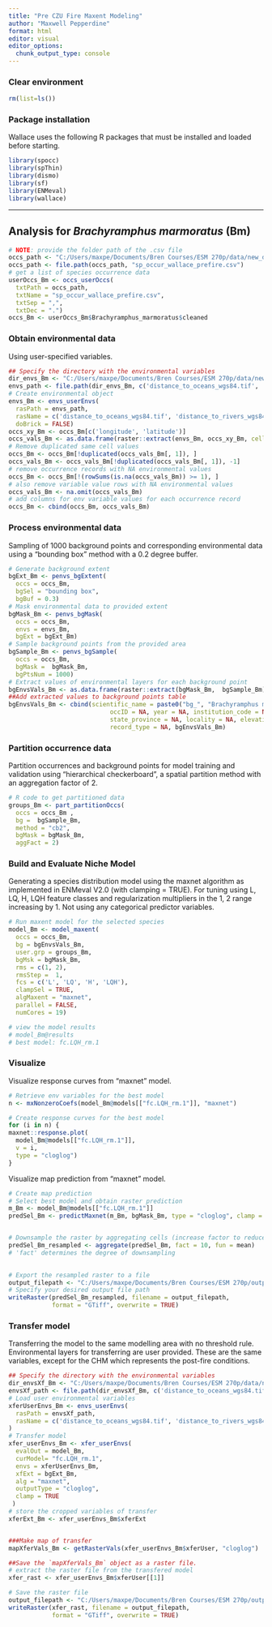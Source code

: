 ```yaml
---
title: "Pre CZU Fire Maxent Modeling"
author: "Maxwell Pepperdine"
format: html
editor: visual
editor_options: 
  chunk_output_type: console
---
```


### Clear environment

```r
rm(list=ls())
```

### Package installation

Wallace uses the following R packages that must be installed and loaded before starting.

```r
library(spocc)
library(spThin)
library(dismo)
library(sf)
library(ENMeval)
library(wallace)
```

------------------------------------------------------------------------

## Analysis for *Brachyramphus marmoratus* (Bm)

```r
# NOTE: provide the folder path of the .csv file
occs_path <- "C:/Users/maxpe/Documents/Bren Courses/ESM 270p/data/new_data/occurrence_data/gbif/pre_fire/"
occs_path <- file.path(occs_path, "sp_occur_wallace_prefire.csv")
# get a list of species occurrence data
userOccs_Bm <- occs_userOccs(
  txtPath = occs_path, 
  txtName = "sp_occur_wallace_prefire.csv", 
  txtSep = ",", 
  txtDec = ".")
occs_Bm <- userOccs_Bm$Brachyramphus_marmoratus$cleaned
```

### Obtain environmental data

Using user-specified variables.

```r
## Specify the directory with the environmental variables
dir_envs_Bm <- "C:/Users/maxpe/Documents/Bren Courses/ESM 270p/data/new_data/wallace_env_data/WGS_84/"
envs_path <- file.path(dir_envs_Bm, c('distance_to_oceans_wgs84.tif', 'distance_to_rivers_wgs84.tif', 'scm_aspect_wgs84.tif', 'scm_chm_wgs84.tif', 'scm_dem_wgs84.tif'))
# Create environmental object 
envs_Bm <- envs_userEnvs(
  rasPath = envs_path,
  rasName = c('distance_to_oceans_wgs84.tif', 'distance_to_rivers_wgs84.tif', 'scm_aspect_wgs84.tif', 'scm_chm_wgs84.tif', 'scm_dem_wgs84.tif'),
  doBrick = FALSE)
occs_xy_Bm <- occs_Bm[c('longitude', 'latitude')]
occs_vals_Bm <- as.data.frame(raster::extract(envs_Bm, occs_xy_Bm, cellnumbers = TRUE))
# Remove duplicated same cell values
occs_Bm <- occs_Bm[!duplicated(occs_vals_Bm[, 1]), ]
occs_vals_Bm <- occs_vals_Bm[!duplicated(occs_vals_Bm[, 1]), -1]
# remove occurrence records with NA environmental values
occs_Bm <- occs_Bm[!(rowSums(is.na(occs_vals_Bm)) >= 1), ]
# also remove variable value rows with NA environmental values
occs_vals_Bm <- na.omit(occs_vals_Bm)
# add columns for env variable values for each occurrence record
occs_Bm <- cbind(occs_Bm, occs_vals_Bm)
```

### Process environmental data

Sampling of 1000 background points and corresponding environmental data using a “bounding box” method with a 0.2 degree buffer.

```r
# Generate background extent 
bgExt_Bm <- penvs_bgExtent(
  occs = occs_Bm,
  bgSel = "bounding box",
  bgBuf = 0.3)
# Mask environmental data to provided extent
bgMask_Bm <- penvs_bgMask(
  occs = occs_Bm,
  envs = envs_Bm,
  bgExt = bgExt_Bm)
# Sample background points from the provided area
bgSample_Bm <- penvs_bgSample(
  occs = occs_Bm,
  bgMask =  bgMask_Bm,
  bgPtsNum = 1000)
# Extract values of environmental layers for each background point
bgEnvsVals_Bm <- as.data.frame(raster::extract(bgMask_Bm,  bgSample_Bm))
##Add extracted values to background points table
bgEnvsVals_Bm <- cbind(scientific_name = paste0("bg_", "Brachyramphus marmoratus"), bgSample_Bm,
                            occID = NA, year = NA, institution_code = NA, country = NA,
                            state_province = NA, locality = NA, elevation = NA,
                            record_type = NA, bgEnvsVals_Bm)
```

### Partition occurrence data

Partition occurrences and background points for model training and validation using “hierarchical checkerboard”, a spatial partition method with an aggregation factor of 2.

```r
# R code to get partitioned data
groups_Bm <- part_partitionOccs(
  occs = occs_Bm ,
  bg =  bgSample_Bm, 
  method = "cb2",
  bgMask = bgMask_Bm,
  aggFact = 2) 
```

### Build and Evaluate Niche Model

Generating a species distribution model using the maxnet algorithm as implemented in ENMeval V2.0 (with clamping = TRUE). For tuning using L, LQ, H, LQH feature classes and regularization multipliers in the 1, 2 range increasing by 1. Not using any categorical predictor variables.

```r
# Run maxent model for the selected species
model_Bm <- model_maxent(
  occs = occs_Bm,
  bg = bgEnvsVals_Bm,
  user.grp = groups_Bm, 
  bgMsk = bgMask_Bm,
  rms = c(1, 2), 
  rmsStep =  1,
  fcs = c('L', 'LQ', 'H', 'LQH'),
  clampSel = TRUE,
  algMaxent = "maxnet",
  parallel = FALSE,
  numCores = 19)

# view the model results
# model_Bm@results
# best model: fc.LQH_rm.1
```

### Visualize

Visualize response curves from “maxnet” model.

```r
# Retrieve env variables for the best model
n <- mxNonzeroCoefs(model_Bm@models[["fc.LQH_rm.1"]], "maxnet")

# Create response curves for the best model
for (i in n) {
maxnet::response.plot(
  model_Bm@models[["fc.LQH_rm.1"]],
  v = i,
  type = "cloglog")
}
```

Visualize map prediction from "maxnet" model.

```r
# Create map prediction
# Select best model and obtain raster prediction 
m_Bm <- model_Bm@models[["fc.LQH_rm.1"]] 
predSel_Bm <- predictMaxnet(m_Bm, bgMask_Bm, type = "cloglog", clamp = TRUE) 


# Downsample the raster by aggregating cells (increase factor to reduce size more)
predSel_Bm_resampled <- aggregate(predSel_Bm, fact = 10, fun = mean)
# 'fact' determines the degree of downsampling
 

# Export the resampled raster to a file 
output_filepath <- "C:/Users/maxpe/Documents/Bren Courses/ESM 270p/outputs/wallace_outputs/pre-fire/2024_11_16_fc_LQH_rm1/map_predictions/sdm_prefire_fc_LQH_rm1.tif" 
# Specify your desired output file path 
writeRaster(predSel_Bm_resampled, filename = output_filepath, 
            format = "GTiff", overwrite = TRUE)
```

### Transfer model

Transferring the model to the same modelling area with no threshold
rule. Environmental layers for transferring are user provided. These are the same variables, except for the CHM which represents the post-fire conditions.

```r
## Specify the directory with the environmental variables
dir_envsXf_Bm <- "C:/Users/maxpe/Documents/Bren Courses/ESM 270p/data/new_data/wallace_env_data/post_fire_transfer/"
envsXf_path <- file.path(dir_envsXf_Bm, c('distance_to_oceans_wgs84.tif', 'distance_to_rivers_wgs84.tif', 'scm_aspect_wgs84.tif', 'scm_chm_wgs84.tif', 'scm_dem_wgs84.tif'))
# Load user environmental variables
xferUserEnvs_Bm <- envs_userEnvs(
  rasPath = envsXf_path,
  rasName = c('distance_to_oceans_wgs84.tif', 'distance_to_rivers_wgs84.tif', 'scm_aspect_wgs84.tif', 'scm_chm_wgs84.tif', 'scm_dem_wgs84.tif')
)
# Transfer model 
xfer_userEnvs_Bm <- xfer_userEnvs(
  evalOut = model_Bm,
  curModel= "fc.LQH_rm.1",
  envs = xferUserEnvs_Bm,
  xfExt = bgExt_Bm,
  alg = "maxnet",
  outputType = "cloglog",
  clamp = TRUE
 )
# store the cropped variables of transfer
xferExt_Bm <- xfer_userEnvs_Bm$xferExt


###Make map of transfer
mapXferVals_Bm <- getRasterVals(xfer_userEnvs_Bm$xferUser, "cloglog")

##Save the `mapXferVals_Bm` object as a raster file.
# extract the raster file from the transfered model
xfer_rast <- xfer_userEnvs_Bm$xferUser[[1]]

# Save the raster file
output_filepath <- "C:/Users/maxpe/Documents/Bren Courses/ESM 270p/outputs/wallace_outputs/post-fire/2024_11_17_fc_LQH_rm1_transfer/map_predictions/sdm_postfire_fc_LQH_rm1_transfer.tif"
writeRaster(xfer_rast, filename = output_filepath, 
            format = "GTiff", overwrite = TRUE)
```





